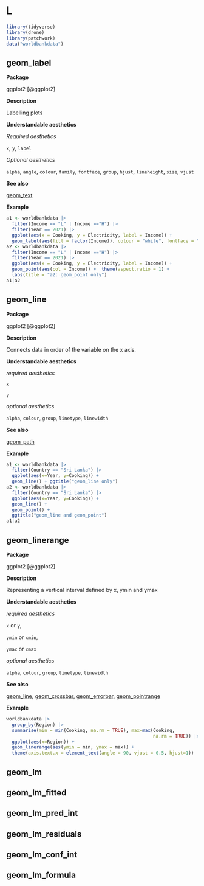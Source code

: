 # L  {#sec-l}


```r
library(tidyverse)
library(drone)
library(patchwork)
data("worldbankdata")
```

## geom_label

**Package**

ggplot2 [@ggplot2]

**Description**

Labelling plots

**Understandable aesthetics**

*Required aesthetics*

`x`, `y`, `label`


*Optional aesthetics*

`alpha`, `angle`, `colour`, `family`, `fontface`, `group`, `hjust`,  `lineheight`, `size`, `vjust`


**See also**

[geom_text](#text)

**Example**

```r
a1 <- worldbankdata |>
  filter(Income == "L" | Income =="H") |> 
  filter(Year == 2021) |>
  ggplot(aes(x = Cooking, y = Electricity, label = Income)) + 
  geom_label(aes(fill = factor(Income)), colour = "white", fontface = "bold", alpha=0.5) + theme(aspect.ratio = 1) + labs(title = "a1: geom_label only") 
a2 <- worldbankdata |>
  filter(Income == "L" | Income =="H") |> 
  filter(Year == 2021) |>
  ggplot(aes(x = Cooking, y = Electricity, label = Income)) + 
  geom_point(aes(col = Income)) +  theme(aspect.ratio = 1) + 
  labs(title = "a2: geom_point only") 
a1|a2
```


## geom_line{#line}


**Package**

ggplot2 [@ggplot2]

**Description**

Connects data in order of the variable on the x axis.

**Understandable aesthetics**



*required aesthetics*
  
`x`

`y`

*optional aesthetics*
  
  `alpha`, `colour`, `group`, `linetype`, `linewidth`



**See also**

[geom_path](#path)
  
**Example**

```r
a1 <- worldbankdata |>
  filter(Country == "Sri Lanka") |>
  ggplot(aes(x=Year, y=Cooking)) + 
  geom_line() + ggtitle("geom_line only")
a2 <- worldbankdata |>
  filter(Country == "Sri Lanka") |>
  ggplot(aes(x=Year, y=Cooking)) + 
  geom_line() + 
  geom_point() +
  ggtitle("geom_line and geom_point")
a1|a2
```

## geom_linerange


**Package**

ggplot2 [@ggplot2]

**Description**

Representing a vertical interval defined by x, ymin and ymax

**Understandable aesthetics**

*required aesthetics*
  
`x` or `y`,

`ymin` or `xmin`,

`ymax` or `xmax`

*optional aesthetics*
  
`alpha`, `colour`, `group`, `linetype`, `linewidth`


**See also**

[geom_line](#line), [geom_crossbar](#crossbar), [geom_errorbar](#errorbar), [geom_pointrange](#pointrange)
  
**Example**


```r
worldbankdata |>
  group_by(Region) |>
  summarise(min = min(Cooking, na.rm = TRUE), max=max(Cooking, 
                                                      na.rm = TRUE)) |>
  ggplot(aes(x=Region)) +
  geom_linerange(aes(ymin = min, ymax = max)) +
  theme(axis.text.x = element_text(angle = 90, vjust = 0.5, hjust=1))
```


## geom_lm

## geom_lm_fitted

## geom_lm_pred_int

## geom_lm_residuals

## geom_lm_conf_int

## geom_lm_formula